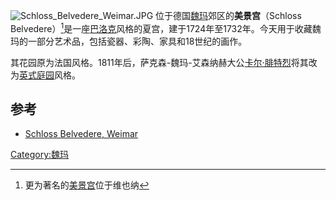 [[File:Schloss_Belvedere_Weimar.JPG|thumb]]
位于德国[[魏玛|魏玛]]郊区的'''美景宫'''（Schloss Belvedere）<ref>更为著名的[[美景宫|美景宫]]位于维也纳</ref>是一座[[巴洛克|巴洛克]]风格的夏宫，建于1724年至1732年。今天用于收藏魏玛的一部分艺术品，包括瓷器、彩陶、家具和18世纪的画作。

其花园原为法国风格。1811年后，萨克森-魏玛-艾森纳赫大公[[卡尔·腓特烈_(萨克森-魏玛-艾森纳赫大公)|卡尔·腓特烈]]将其改为[[英式庭园|英式庭园]]风格。

==参考==
{{reflist}}
*[https://web.archive.org/web/20150519154743/http://www.klassik-stiftung.de/index.php?id=363 Schloss Belvedere, Weimar]
{{coord|50|56|55|N|11|20|55|E|region:DE-TH_type:landmark_source:kolossus-dewiki|display=title}}
{{Authority control}}
[[Category:魏玛|Category:魏玛]]
